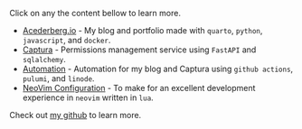 <!----------------------------------------------------------------------------> :::: { .content-visible when-format="html" }

::: { .fw-light .text-center .fst-italic }

Click on any the content bellow to learn more.

:::

::: { #resume-projects-floaty }

:::

<!----------------------------------------------------------------------------> ::::

::: { .content-visible when-format="latex" }

<!-- - [Python TLSH](https://github.com/acederberg/py-tlsh) - Python fuzzy hashing project using TLSH in pure python. -->

- [Acederberg.io](https://acederberg.io/projects/website) - My blog and portfolio made with `quarto`, `python`, `javascript`, and `docker`.
- [Captura](https://github.com/acederberg/captura) - Permissions management service using `FastAPI` and `sqlalchemy`.
- [Automation](https://acederberg.io/projects/automation) - Automation for my blog and Captura using `github actions`, `pulumi`, and `linode`.
- [NeoVim Configuration](https://acederberg.io/projects/nvim) - To make for an excellent development experience in `neovim` written in `lua`.

Check out [my github](https://github.com/acederberg) to learn more.

:::
